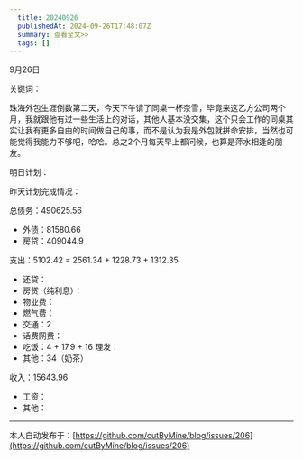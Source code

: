 ```yaml
---
  title: 20240926
  publishedAt: 2024-09-26T17:48:07Z
  summary: 查看全文>>
  tags: []
---
```


9月26日 

关键词：

珠海外包生涯倒数第二天，今天下午请了同桌一杯奈雪，毕竟来这乙方公司两个月，我就跟他有过一些生活上的对话，其他人基本没交集，这个只会工作的同桌其实让我有更多自由的时间做自己的事，而不是认为我是外包就拼命安排，当然也可能觉得我能力不够吧，哈哈。总之2个月每天早上都问候，也算是萍水相逢的朋友。

明日计划：

昨天计划完成情况：

总债务：490625.56
- 外债：81580.66
- 房贷：409044.9

支出：5102.42 = 2561.34 + 1228.73 + 1312.35
- 还贷：
- 房贷（纯利息）：
- 物业费：
- 燃气费：
- 交通：2
- 话费网费：
- 吃饭：4 + 17.9 + 16
 理发：
- 其他：34（奶茶）

收入：15643.96
- 工资：
- 其他：


---
本人自动发布于：[https://github.com/cutByMine/blog/issues/206](https://github.com/cutByMine/blog/issues/206)
